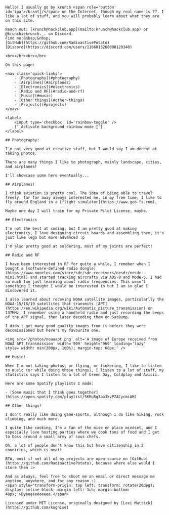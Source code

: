 
<HomepageLayout>
	<LogoHeading />

	Hello! I usually go by krunch <span role='button' id='ipa'>/krʌntʃ/</span> on the Internet, though my real name is ??. I like a lot of stuff, and you will probably learn about what they are on this site.

	Reach out: [krunch@hackclub.app](mailto:krunch@hackclub.app) or @krunchiekrunch._. on Discord.         
	Find me:&nbsp;&nbsp;
	[GitHub](https://github.com/RadioactivePotato)
	[Discord](https://discord.com/users/1166013268008120340)
	
	<br></br><br></br>

	On this page:

	<nav class='quick-links'>
		- [Photography](#photography)
		- [Airplanes](#airplanes)
		- [Electronics](#electronics)
		- [Radio and RF](#radio-and-rf)
		- [Music](#music)
		- [Other things](#other-things)
		- [Projects](#projects)
	</nav>

	<label>
		<input type='checkbox' id='rainbow-toggle' />
		{' Activate background rainbow mode 🌈'}
	</label>

	## Photography!
	
	I'm not very good at creative stuff, but I would say I am decent at taking photos.
	
	There are many things I like to photograph, mainly landscape, cities, and airplanes!

	I'll showcase some here eventually...

	## Airplanes!

	I think aviation is pretty cool. The idea of being able to travel freely, far far away always interested me, in my free time, I like to fly around England in a [flight simulator](https://www.geo-fs.com).

	Maybe one day I will train for my Private Pilot License, maybe.

	## Electronics

	I'm not the best at coding, but I am pretty good at making electronics, I love designing circuit boards and assembling them, it's just like lego but more advanced :p

	I'm also pretty good at soldering, most of my joints are perfect!

	## Radio and RF

	I have been interested in RF for quite a while, I remeber when I bought a [software-defined radio dongle](https://www.nooelec.com/store/sdr/sdr-receivers/nesdr/nesdr-mini.html) and started tracking aircrafts via ADS-B and Mode-S, I had so much fun just learning about radio frequencies. This wasn't something I thought I would be interested in but I am so glad I discovered it.

	I also learned about receving NOAA satellite images, particularlly the NOAA-15/18/19 satellites that transmits [APT](https://en.wikipedia.org/wiki/Automatic_picture_transmission) on 137MHz, I remember using a handheld radio and just recording the beeps of the APT signal, then later decoding them on SatDump.

	I didn't get many good quality images from it before they were decomissioned but here's my favourite one.

	<img src='/photos/noaaapt.png' alt='A image of Europe received from NOAA APT transmission' width='909' height='969' loading='lazy' style='width: min(300px, 100%); margin-top: 60px;' />

	## Music!

	When I'm not taking photos, or flying, or tinkering, I like to listen to music (or while doing those things), I listen to a lot of stuff, my statistics says I listen to a lot of Green Day, Coldplay and Avicii.

	Here are some Spotify playlists I made:
	
	- [Some music that I think goes together](https://open.spotify.com/playlist/5KMuRg3aa3kvPZACycmiAM)

	## Other things!

	I don't really like doing game-sports, although I do like hiking, rock climbing, and much more.

	I quite like cooking, I'm a fan of the mise en place mindset, and I especially love hosting parties where we cook tons of food and I get to boss around a small army of sous chefs.

	Oh, a lot of people don't know this but have citizenship in 2 countries, which is neat!

	BTW, most if not all of my projects are open source on [GitHub](https://github.com/RadioactivePotato), because where else would I store them :>

	And as always, feel free to shoot me an email or direct message me anytime, anywhere, and for any reason :)
	<span style='transform-origin: top left; transform: rotate(20deg); display: inline-block; margin-left: 1ch; margin-bottom: 40px;'>Byeeeeeeeeeee.</span>

	Licensed under MIT License, originally designed by [Lexi Mattick](https://github.com/kognise)

</HomepageLayout>

